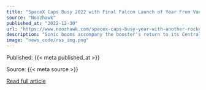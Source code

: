 ```yaml
---
title: "SpaceX Caps Busy 2022 with Final Falcon Launch of Year From Vandenberg"
source: "Noozhawk"
published_at: "2022-12-30"
url: "https://www.noozhawk.com/spacex-caps-busy-year-with-another-rocket-launch-from-vandenberg/"
description: "Sonic booms accompany the booster's return to its Central Coast landing siteThe post SpaceX Caps Busy 2022 with Final Falcon Launch of Year From Vandenberg appeared first on Noozhawk."
image: "news_code/rss_img.png"
---
```



  Published: {{< meta published_at >}}
  

  Source: {{< meta source >}}
  

  [Read full article]({{< meta url >}})
  

